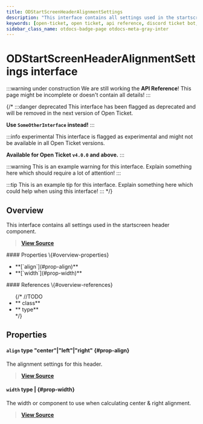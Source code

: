 ```yaml
---
title: ODStartScreenHeaderAlignmentSettings
description: "This interface contains all settings used in the startscreen header component."
keywords: [open-ticket, open ticket, api reference, discord ticket bot, interface]
sidebar_class_name: otdocs-badge-page otdocs-meta-gray-inter
---
```

<head>
    <link rel="apple-touch-icon" href="/img/logo_vertical.png"/>
</head>

# ODStartScreenHeaderAlignmentSettings <M color="gray">interface</M>

:::warning under construction
We are still working the **API Reference**! This page might be incomplete or doesn't contain all details!
:::

{/*
:::danger deprecated
This interface has been flagged as deprecated and will be removed in the next version of Open Ticket.

**Use `SomeOtherInterface` instead!**
:::

:::info experimental
This interface is flagged as experimental and might not be available in all Open Ticket versions.

**Available for Open Ticket `v4.0.0` and above.**
:::

:::warning
This is an example warning for this interface. Explain something here which should require a lot of attention!
:::

:::tip
This is an example tip for this interface. Explain something here which could help when using this interface!
:::
*/}

## Overview
This interface contains all settings used in the startscreen header component.

> [**View Source**](https://otgithub.dj-dj.be/tree/main/src/core/api/modules/startscreen.ts#L135)

<FlexHorizontal>
<div style={{width:"50%"}} className="otdocs-flex-mobile-width">
    #### Properties \{#overview-properties}
    <ul>
        <li>**[`align`](#prop-align)**</li>
        <li>**[`width`](#prop-width)**</li>
    </ul>
</div>
<div style={{width:"50%"}} className="otdocs-flex-mobile-width">
    #### References \{#overview-references}
    <ul>
        {/*
        //TODO
        <li>**<code><ApiUrl url="class:ODId" label="api.ODId"/></code> <M color="purple">class</M>**</li>
        <li>**<code><ApiUrl url="type:ODExampleType" label="api.ODExampleType"/></code> <M color="brown">type</M>**</li>
        */}
    </ul>
</div>
</FlexHorizontal>

## Properties
<Divider></Divider>
#### `align` <M color="brown">type</M> <ApiBlock>"center"|"left"|"right"</ApiBlock> \{#prop-align}
The alignment settings for this header.

> [**View Source**](https://otgithub.dj-dj.be/tree/main/src/core/api/modules/startscreen.ts#L137)

<Divider></Divider>
#### `width` <M color="brown">type</M> <ApiBlock><ApiUrl url="js:number" label="number"/>|<ApiUrl url="class:ODStartScreenComponent" label="api.ODStartScreenComponent"/></ApiBlock> \{#prop-width}
The width or component to use when calculating center & right alignment.

> [**View Source**](https://otgithub.dj-dj.be/tree/main/src/core/api/modules/startscreen.ts#L139)

<Divider></Divider>
